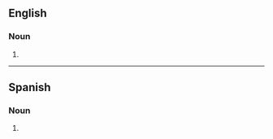 ==English==

===Noun===
{{head|en|noun form}}

# {{plural of|pagoda|lang=en}}

----

==Spanish==

===Noun===
{{head|es|noun form}}

# {{plural of|pagoda|lang=es}}